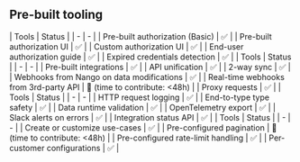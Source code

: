 ## Pre-built tooling
<AccordionGroup>
<Accordion title="✅ Authorization">
| Tools | Status |
| - | - |
| Pre-built authorization (Basic) | ✅ |
| Pre-built authorization UI | ✅ |
| Custom authorization UI | ✅ |
| End-user authorization guide | ✅ |
| Expired credentials detection | ✅ |
</Accordion>
<Accordion title="✅ Read & write data">
| Tools | Status |
| - | - |
| Pre-built integrations | ✅ |
| API unification | ✅ |
| 2-way sync | ✅ |
| Webhooks from Nango on data modifications | ✅ |
| Real-time webhooks from 3rd-party API | 🚫 (time to contribute: &lt;48h) |
| Proxy requests | ✅ |
</Accordion>
<Accordion title="✅ Observability & data quality">
| Tools | Status |
| - | - |
| HTTP request logging | ✅ |
| End-to-type type safety | ✅ |
| Data runtime validation | ✅ |
| OpenTelemetry export | ✅ |
| Slack alerts on errors | ✅ |
| Integration status API | ✅ |
</Accordion>
<Accordion title="✅ Customization">
| Tools | Status |
| - | - |
| Create or customize use-cases | ✅ |
| Pre-configured pagination | 🚫 (time to contribute: &lt;48h) |
| Pre-configured rate-limit handling | ✅ |
| Per-customer configurations | ✅ |
</Accordion>
</AccordionGroup>